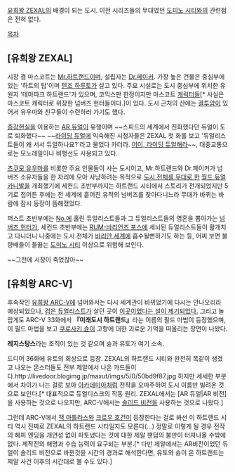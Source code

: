 [[유희왕 ZEXAL]]의 배경이 되는 도시. 이전 시리즈들의 무대였던 [[도미노 시티]]와의 관련점은 전혀 없다.

[[목차]]

== [유희왕 ZEXAL] ==
시장 겸 마스코트는 [[Mr.하트랜드]]이며, 설립자는 [[Dr.페이커]]. 가장 높은 건물은 중심부에 있는 '하트의 탑'이며 [[텐조 하루토]]가 살고 있다. 주요 시설로는 도시 중심부에 위치한 유원지 '테마파크 하트랜드'가 있으며, 코믹스판 한정이지만 마스코트 [[캡틴 콘|캐]][[썬더스파크|릭]][[프린세스 코론|터]]들[* 사실은 마스코트 캐릭터로 위장한 넘버즈 헌터들이다.]이 있다. 도시 근처의 산에는 [[로쿠쥬로|결투암]]이 있어서 유우마와 친구들이 수련하러 가기도 했다.

[[증강현실]]을 이용하는 [[AR 듀얼]]이 유행이며 ~~스피드의 세계에서 진화했다던 듀얼이 도로 퇴화했다~~ ~~[[라이딩 듀얼]]에 익숙해진 시청자들은 ZEXAL 첫 화를 보고 '듀얼리스트들이 왜 서서 듀얼하나요?'라고 물었다 카더라. [[후도 유세이|어이, 라이딩 듀얼해라]]~~, 대중교통으로는 모노레일이나 비행선도 사용되고 있다.

[[츠쿠모 유우마]]를 비롯한 주요 인물들이 사는 도시이고, Mr.하트랜드와 Dr.페이커가 넘버즈 소유자들을 한 자리에 모아 사냥하려는 목적으로 [[배틀 시티(유희왕)|도시 전체를 무대로 한]] [[월드 듀얼 카니발]]을 개최했기에 세컨드 초반부까지는 하트랜드 시티에서 스토리가 전개되었지만 5기로 접어든 후에는 전 세계에 흩어진 유적의 넘버즈를 찾아다니느라 무대가 바뀌는 바람에 잠시 등장이 뜸해졌었다.

퍼스트 초반부에는 [[No.]]에 홀린 듀얼리스트들과 그 듀얼리스트들의 영혼을 뽑아가는 [[텐조 카이토|넘버즈 헌터]]가, 세컨드 초반부에는 [[RUM-바리언즈 포스]]에 세뇌된 듀얼리스트들이 활개치고 다니더니 나중에는 도시 전체가 [[바리안 세계]]에 흡수될뻔하기도 하는 등, 어찌 보면 불량배들이 들끓는 [[도미노 시티]] 이상으로 위험해 보인다.

~~그전에 시장이 죽었잖아~~

== [유희왕 ARC-V] ==
후속작인 [[유희왕 ARC-V]]에 넘어와서는 다시 세계관이 바뀌었기에 다시는 안나오리라 예상되었으나, [[검은 듀얼리스트]]가 살던 곳이 [http://m1.daumcdn.net/uf/image/U01/ruliweb/53E740B73819220031 이곳이었다는 설이 제기되었다.] 그리고 놀랍게도 ARC-V 33화에서 '''『미래도시 하트랜드』'''라는 이름의 필드 마법이 등장했으며, 이 필드 마법을 보고 [[쿠로사키 슌(유희왕)|쿠로사키 슌]]이 고향에 대한 괴로운 기억을 떠올리는 장면이 나왔다.

'''레지스탕스'''라는 조직이 있는 것 같으며 슌과 유토가 여기 소속.

드디어 36화에 유토의 회상으로 등장. ZEXAL의 하트랜드 시티와 완전히 똑같이 생겼고 나오는 몬스터들도 전부 제알에서 나온 카드들이다.http://livedoor.blogimg.jp/maxut/imgs/5/0/50bd9f87.jpg 하지만 세세한 부분에서 차이가 나는 걸로 보아 [[아카데미아]]처럼 전작을 오마주하여 도시 이름만 빌려온 것으로 보인다.[* 대표적으로 듀얼디스크의 작동 원리. ZEXAL에서는 [AR 듀얼|AR 비전]을 사용하는 것으로 나오지만, ARC-V에서는 [[솔리드 비전]]을 사용하는 것으로 나왔다.]

그런데 ARC-V에서 [[잭 아틀라스]]와 [[크로우 호건]]이 등장한다는 걸로 봐선 이 하트랜드 시티 역시 진짜로 ZEXAL의 하트랜드 시티일지도 모른다(...) 정말로 이렇게 될 경우 전작의 해피 엔딩을 개연성 없이 파토냈다는 것에 대한 제알 팬덤의 불만이 터져나올 수밖에 없다. 제작진의 해명과 수습 능력이 요구되는 부분.[* 다만 제알에서는 AR비전이었던 듀얼이 솔리드 비전으로 바뀐것을 시간의 경과로 해석한다면, 유토와 슌이 온 하트랜드는 제알 사건 이후의 시간대로 볼 수도 있다.]
